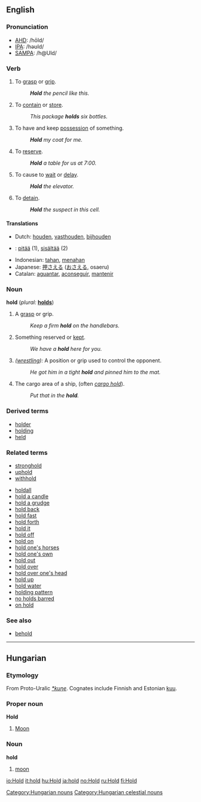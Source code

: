==English==

=== Pronunciation ===
*[[w:AHD|AHD]]: /hōld/
*[[w:IPA|IPA]]: /həʊld/
*[[w:SAMPA|SAMPA]]: /h@Uld/

=== Verb ===
{{en-infl-irreg|hold|holds|holding|held|held}}
# To [[grasp]] or [[grip]].
#: '''''Hold''' the pencil like this.''
# To [[contain]] or [[store]].
#: ''This package '''holds''' six bottles.'' 
# To have and keep [[possess]]ion of something.
#: '''''Hold''' my coat for me.''
# To [[reserve]].
#: '''''Hold''' a table for us at 7:00.''
# To cause to [[wait]] or [[delay]].
#: '''''Hold''' the elevator.''
# To [[detain]].
#: '''''Hold''' the suspect in this cell.''

==== Translations ====
*Dutch: [[houden]], [[vasthouden]], [[bijhouden]]
*{{fi}}: [[pitää]] (1), [[sisältää]] (2)
*Indonesian: [[tahan]], [[tahan|menahan]]
*Japanese: [[押さえる]] ([[おさえる]], osaeru)
*Catalan: [[aguantar]], [[aconseguir]], [[mantenir]]

===Noun===
'''hold'''  (''plural:'' '''[[holds]]''')
# A [[grasp]] or grip.
#: ''Keep a firm '''hold''' on the handlebars.''
# Something reserved or [[kept]].
#: ''We have a '''hold''' here for you.''
# ''([[wrestle|wrestling]]):'' A position or grip used to control the opponent.
#: ''He got him in a tight '''hold''' and pinned him to the mat.''
# The cargo area of a ship, (often ''[[cargo hold]]'').
#: ''Put that in the '''hold'''.''

===Derived terms===
*[[holder]] <!-- something that holds or contains-->
*[[holding]] <!-- something that one owns, especially stock or real estate-->
*[[held]]

===Related terms===
*[[stronghold]]
*[[uphold]]
*[[withhold]]

*[[holdall]]
*[[hold a candle]]
*[[hold a grudge]]
*[[hold back]]
*[[hold fast]]
*[[hold forth]]
*[[hold it]]
*[[hold off]]
*[[hold on]]
*[[hold one's horses]]
*[[hold one's own]]
*[[hold out]]<!-- hyphenated? -->
*[[hold over]]<!-- hyphenated? -->
*[[hold over one's head]]
*[[hold up]]<!-- hyphenated? -->
*[[hold water]]
*[[holding pattern]]
*[[no holds barred]]
*[[on hold]]

===See also===
*[[behold]]

----

==Hungarian==

===Etymology===

From Proto-Uralic ''[[*kuŋe]]''. Cognates include Finnish and Estonian [[kuu]].

===Proper noun===
'''Hold'''

# [[Moon]]

===Noun===
'''hold'''

# [[moon]]

[[Category:Hungarian nouns]]
[[Category:Hungarian celestial nouns]]

[[io:Hold]]
[[it:hold]]
[[hu:Hold]]
[[ja:hold]]
[[no:Hold]]
[[ru:Hold]]
[[fi:Hold]]